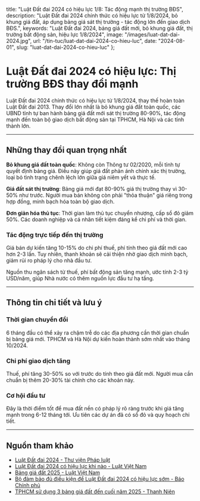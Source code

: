   title: "Luật Đất đai 2024 có hiệu lực 1/8: Tác động mạnh thị trường BĐS",
  description: "Luật Đất đai 2024 chính thức có hiệu lực từ 1/8/2024, bỏ khung giá đất, áp dụng bảng giá sát thị trường - tác động lớn đến giao dịch BĐS.",
  keywords: "Luật Đất đai 2024, bảng giá đất mới, bỏ khung giá đất, thị trường bất động sản, hiệu lực 1/8/2024",
  image: "/images/luat-dat-dai-2024.jpg",
  url: "/tin-tuc/luat-dat-dai-2024-co-hieu-luc",
  date: "2024-08-01",
  slug: "luat-dat-dai-2024-co-hieu-luc"
};

# Luật Đất đai 2024 có hiệu lực: Thị trường BĐS thay đổi mạnh

Luật Đất đai 2024 chính thức có hiệu lực từ 1/8/2024, thay thế hoàn toàn Luật Đất đai 2013. Thay đổi lớn nhất là bỏ khung giá đất toàn quốc, các UBND tỉnh tự ban hành bảng giá đất mới sát thị trường 80-90%, tác động mạnh đến toàn bộ giao dịch bất động sản tại TPHCM, Hà Nội và các tỉnh thành lớn.

---

## Những thay đổi quan trọng nhất

**Bỏ khung giá đất toàn quốc**: Không còn Thông tư 02/2020, mỗi tỉnh tự quyết định bảng giá. Điều này giúp giá đất phản ánh chính xác thị trường, loại bỏ tình trạng chênh lệch lớn giữa giá niêm yết và thực tế.

**Giá đất sát thị trường**: Bảng giá mới đạt 80-90% giá thị trường thay vì 30-50% như trước. Người mua bán không còn phải "thỏa thuận" giá riêng trong hợp đồng, minh bạch hóa toàn bộ giao dịch.

**Đơn giản hóa thủ tục**: Thời gian làm thủ tục chuyển nhượng, cấp sổ đỏ giảm 50%. Các doanh nghiệp và cá nhân tiết kiệm đáng kể chi phí và thời gian.

### Tác động trực tiếp đến thị trường

Giá bán dự kiến tăng 10-15% do chi phí thuế, phí tính theo giá đất mới cao hơn 2-3 lần. Tuy nhiên, thanh khoản sẽ cải thiện nhờ giao dịch minh bạch, giảm rủi ro pháp lý cho nhà đầu tư.

Nguồn thu ngân sách từ thuế, phí bất động sản tăng mạnh, ước tính 2-3 tỷ USD/năm, giúp Nhà nước có thêm nguồn lực đầu tư hạ tầng.

---

## Thông tin chi tiết và lưu ý

### Thời gian chuyển đổi
6 tháng đầu có thể xảy ra chậm trễ do các địa phương cần thời gian chuẩn bị bảng giá mới. TPHCM và Hà Nội dự kiến hoàn thành sớm nhất vào tháng 10/2024.

### Chi phí giao dịch tăng
Thuế, phí tăng 30-50% so với trước do tính theo giá đất mới. Người mua cần chuẩn bị thêm 20-30% tài chính cho các khoản này.

### Cơ hội đầu tư
Đây là thời điểm tốt để mua đất nền có pháp lý rõ ràng trước khi giá tăng mạnh trong 6-12 tháng tới. Ưu tiên các dự án đã có sổ đỏ và quy hoạch chi tiết.

---

## Nguồn tham khảo

- [Luật Đất đai 2024 - Thư viện Pháp luật](https://thuvienphapluat.vn/van-ban/Bat-dong-san/Luat-Dat-dai-2024-31-2024-QH15-523642.aspx)
- [Luật Đất đai 2024 có hiệu lực khi nào - Luật Việt Nam](https://luatvietnam.vn/dat-dai-nha-o/luat-dat-dai-2024-co-hieu-luc-khi-nao-567-99276-article.html)
- [Bảng giá đất 2025 - Luật Việt Nam](https://luatvietnam.vn/dat-dai-nha-o/bang-gia-dat-2025-567-99919-article.html)
- [Bộ đảm bảo đủ điều kiện để Luật Đất đai 2024 có hiệu lực sớm - Báo Chính phủ](https://baochinhphu.vn/bao-dam-du-dieu-kien-de-luat-dat-dai-nam-2024-co-hieu-luc-som-102240416120403011.htm)
- [TPHCM sử dụng 3 bảng giá đất đến cuối năm 2025 - Thanh Niên](https://thanhnien.vn/tphcm-su-dung-3-bang-gia-dat-den-cuoi-nam-2025-185250714171042072.htm) 